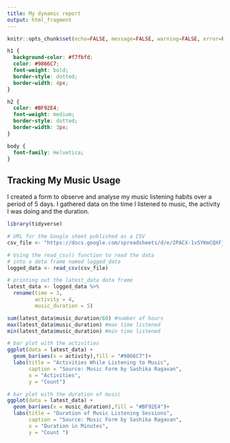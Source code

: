 ```yaml
---
title: My dynamic report
output: html_fragment
---
```


```r
knitr::opts_chunk$set(echo=FALSE, message=FALSE, warning=FALSE, error=FALSE)

```

```css
h1 {
  background-color: #f7fbfd;
  color: #9866C7;
  font-weight: bold;
  border-style: dotted;
  border-width: 4px;
}

h2 {
  color: #BF92E4;
  font-weight: medium;
  border-style: dotted;
  border-width: 3px;
}

body {
  font-family: Helvetica;
}

```

## Tracking My Music Usage 

I created a form to observe and analyse my music listening habits over a period of 5 days. I gathered data on the time I listened to music, the activity I was doing and the duration. 

```r
library(tidyverse)

# URL for the Google sheet published as a CSV
csv_file <- "https://docs.google.com/spreadsheets/d/e/2PACX-1vSYKmCQXFj1VIlgXYgsuxby31AgK91k2jIbN0-D0n8xCuFq4-3Lxq9VzR3ZmeBx35Sge9D0xaJJ-pEo/pub?output=csv"

# Using the read_csv() function to read the data
# into a data frame named logged_data
logged_data <- read_csv(csv_file)

# printing out the latest_data data frame
latest_data <- logged_data %>%
  rename(time = 3,
         activity = 4, 
         music_duration = 5)

sum(latest_data$music_duration/60) #number of hours 
max(latest_data$music_duration) #max time listened 
min(latest_data$music_duration) #min time listened 

# bar plot with the activities 
ggplot(data = latest_data) +
  geom_bar(aes(x = activity),fill = "#9866C7")+
  labs(title = "Activities While Listening to Music",
       caption = "Source: Music Form by Sashika Ragavan",
       x = "Activities",
       y = "Count")

# bar plot with the duration of music  
ggplot(data = latest_data) +
  geom_bar(aes(x = music_duration),fill = "#BF92E4")+
  labs(title = "Duration of Music Listening Sessions",
       caption = "Source: Music Form by Sashika Ragavan",
       x = "Duration in Minutes",
       y = "Count ")

```
